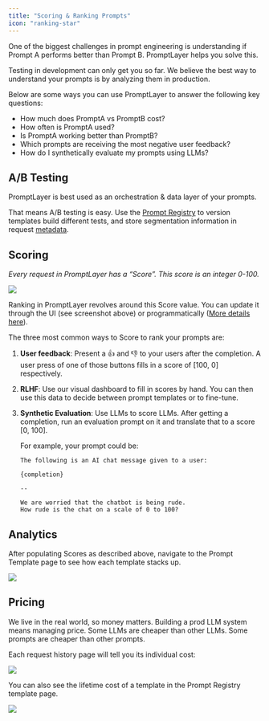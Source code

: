 ```yaml
---
title: "Scoring & Ranking Prompts"
icon: "ranking-star"
---
```


One of the biggest challenges in prompt engineering is understanding if Prompt A performs better than Prompt B. PromptLayer helps you solve this.

Testing in development can only get you so far. We believe the best way to understand your prompts is by analyzing them in production. 

Below are some ways you can use PromptLayer to answer the following key questions:

- How much does PromptA vs PromptB cost?
- How often is PromptA used?
- Is PromptA working better than PromptB?
- Which prompts are receiving the most negative user feedback?
- How do I synthetically evaluate my prompts using LLMs?

## A/B Testing

PromptLayer is best used as an orchestration & data layer of your prompts.

That means A/B testing is easy. Use the [Prompt Registry](/features/prompt-registry) to version templates build different tests, and store segmentation information in request [metadata](/features/prompt-history/metadata).

## Scoring

*Every request in PromptLayer has a “Score”. This score is an integer 0-100.*

<img src="/images/evaluation-score.png" />

Ranking in PromptLayer revolves around this Score value. You can update it through the UI (see screenshot above) or programmatically ([More details here](/features/prompt-history/tracking-metadata-and-request-ids)).

The three most common ways to Score to rank your prompts are:

1. **User feedback**: Present a 👍 and 👎 to your users after the completion. A user press of one of those buttons fills in a score of [100, 0] respectively.
2. **RLHF**: Use our visual dashboard to fill in scores by hand. You can then use this data to decide between prompt templates or to fine-tune.
3. **Synthetic Evaluation**: Use LLMs to score LLMs. After getting a completion, run an evaluation prompt on it and translate that to a score [0, 100]. 
    
    For example, your prompt could be:
    
    ```
    The following is an AI chat message given to a user:
    
    {completion}
    
    --
    
    We are worried that the chatbot is being rude. 
    How rude is the chat on a scale of 0 to 100?
    ```
    

## Analytics

After populating Scores as described above, navigate to the Prompt Template page to see how each template stacks up.

<img src="/images/all-templates.png" />


## Pricing

We live in the real world, so money matters. Building a prod LLM system means managing price. Some LLMs are cheaper than other LLMs. Some prompts are cheaper than other prompts.

Each request history page will tell you its individual cost:

<img src="/images/individual-cost.png" />

You can also see the lifetime cost of a template in the Prompt Registry template page.

<img src="/images/lifetime-cost.png" />